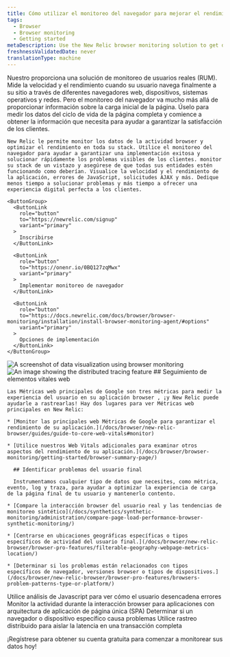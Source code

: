 ```yaml
---
title: Cómo utilizar el monitoreo del navegador para mejorar el rendimiento de su sitio web
tags:
  - Browser
  - Browser monitoring
  - Getting started
metaDescription: Use the New Relic browser monitoring solution to get deep visibility and actionable insights into real users' experiences on your website.
freshnessValidatedDate: never
translationType: machine
---
```


<SideBySide>
  <Side>
    Nuestro <InlinePopover type="browser"/>proporciona una solución de monitoreo de usuarios reales (RUM). Mide la velocidad y el rendimiento cuando su usuario navega finalmente a su sitio a través de diferentes navegadores web, dispositivos, sistemas operativos y redes. Pero el monitoreo del navegador va mucho más allá de proporcionar información sobre la carga inicial de la página. Úselo para medir los datos del ciclo de vida de la página completa y comience a obtener la información que necesita para ayudar a garantizar la satisfacción de los clientes.

    New Relic le permite monitor los datos de la actividad browser y optimizar el rendimiento en toda su stack. Utilice el monitoreo del navegador para ayudar a garantizar una implementación exitosa y solucionar rápidamente los problemas visibles de los clientes. monitor su stack de un vistazo y asegúrese de que todas sus entidades estén funcionando como deberían. Visualice la velocidad y el rendimiento de la aplicación, errores de JavaScript, solicitudes AJAX y más. Dedique menos tiempo a solucionar problemas y más tiempo a ofrecer una experiencia digital perfecta a los clientes.

    <ButtonGroup>
      <ButtonLink
        role="button"
        to="https://newrelic.com/signup"
        variant="primary"
      >
        Inscribirse
      </ButtonLink>

      <ButtonLink
        role="button"
        to="https://onenr.io/0BQ127zqMwx"
        variant="primary"
      >
        Implementar monitoreo de navegador
      </ButtonLink>

      <ButtonLink
        role="button"
        to="https://docs.newrelic.com/docs/browser/browser-monitoring/installation/install-browser-monitoring-agent/#options"
        variant="primary"
      >
        Opciones de implementación
      </ButtonLink>
    </ButtonGroup>
  </Side>

  <Side>
    <img
      title="Visualizing data"
      alt="A screenshot of data visualization using browser monitoring"
      src="/images/browser_screenshot-crop_data-visualize.webp"
    />
  </Side>
</SideBySide>

<SideBySide>
  <Side>
    <img
      title="Real User Monitoring with New Relic"
      alt="An image showing the distributed tracing feature"
      src="/images/browser_screenshot-crop_distributed-tracing.webp"
    />
  </Side>

  <Side>
    ## Seguimiento de elementos vitales web

    Las Métricas web principales de Google son tres métricas para medir la experiencia del usuario en su aplicación browser , ¡y New Relic puede ayudarle a rastrearlas! Hay dos lugares para ver Métricas web principales en New Relic:

    * [Monitor las principales web Métricas de Google para garantizar el rendimiento de su aplicación.](/docs/browser/new-relic-browser/guides/guide-to-core-web-vitals#monitor)

    * [Utilice nuestros Web Vitals adicionales para examinar otros aspectos del rendimiento de su aplicación.](/docs/browser/browser-monitoring/getting-started/browser-summary-page/)

      ## Identificar problemas del usuario final

      Instrumentamos cualquier tipo de datos que necesites, como métrica, evento, log y traza, para ayudar a optimizar la experiencia de carga de la página final de tu usuario y mantenerlo contento.

    * [Compare la interacción browser del usuario real y las tendencias de monitoreo sintético](/docs/synthetics/synthetic-monitoring/administration/compare-page-load-performance-browser-synthetic-monitoring/)

    * [Centrarse en ubicaciones geográficas específicas o tipos específicos de actividad del usuario final.](/docs/browser/new-relic-browser/browser-pro-features/filterable-geography-webpage-metrics-location/)

    * [Determinar si los problemas están relacionados con tipos específicos de navegador, versiones browser o tipos de dispositivos.](/docs/browser/new-relic-browser/browser-pro-features/browsers-problem-patterns-type-or-platform/)
  </Side>
</SideBySide>

<DocTiles>
  <DocTile path="https://docs.newrelic.com/docs/browser/new-relic-browser/browser-pro-features/javascript-errors-page-detect-analyze-errors/">
    Utilice análisis de Javascript para ver cómo el usuario desencadena errores
  </DocTile>

  <DocTile path="https://docs.newrelic.com/docs/browser/single-page-app-monitoring/get-started/introduction-single-page-app-monitoring/">
    Monitor la actividad durante la interacción browser para aplicaciones con arquitectura de aplicación de página única (SPA)
  </DocTile>

  <DocTile path="https://docs.newrelic.com/docs/browser/new-relic-browser/browser-pro-features/browsers-problem-patterns-type-or-platform/">
    Determinar si un navegador o dispositivo específico causa problemas
  </DocTile>

  <DocTile path="https://docs.newrelic.com/docs/browser/new-relic-browser/browser-pro-features/browser-data-distributed-tracing/">
    Utilice rastreo distribuido para aislar la latencia en una transacción completa
  </DocTile>
</DocTiles>

¡Regístrese para obtener su cuenta gratuita para comenzar a monitorear sus datos hoy!

<InlineSignup/>

